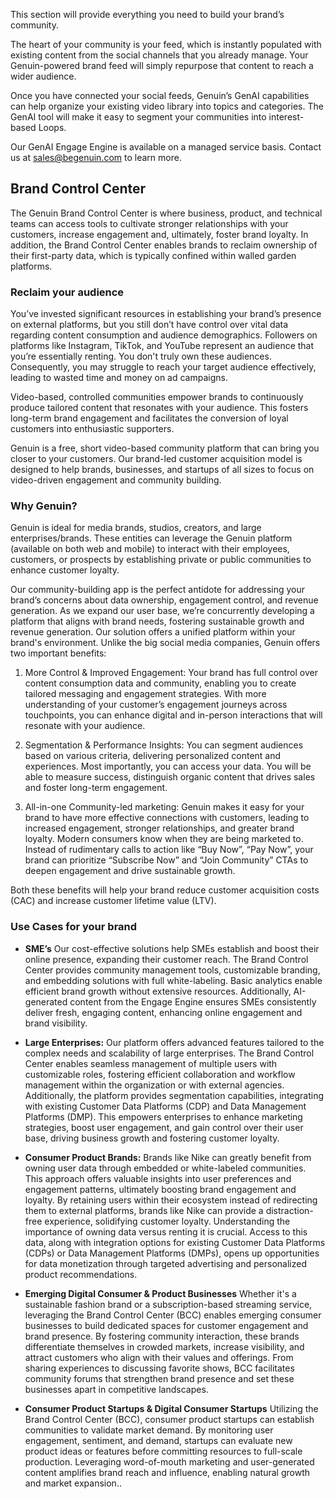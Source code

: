 This section will provide everything you need to build your brand’s community. 

The heart of your community is your feed, which is instantly populated with existing content from the social channels that you already manage. Your Genuin-powered brand feed will simply repurpose that content to reach a wider audience. 

Once you have connected your social feeds, Genuin’s GenAI capabilities can help  organize your existing video library into topics and categories. The GenAI tool will make it easy to segment your communities into interest-based Loops.

Our GenAI Engage Engine is available on a managed service basis. Contact us at [sales@begenuin.com](sales@begenuin.com) to learn more. 

## Brand Control Center

The Genuin Brand Control Center is where business, product, and technical teams can access tools to cultivate stronger relationships with your customers, increase engagement and, ultimately, foster brand loyalty. In addition, the Brand Control Center enables brands to reclaim ownership of their first-party data, which is typically confined within walled garden platforms.

### Reclaim your audience

You’ve invested significant resources in establishing your brand’s presence on external platforms, but you still don’t have control over vital data regarding content consumption and audience demographics. Followers on platforms like Instagram, TikTok, and YouTube represent an audience that you’re essentially renting. You don't truly own these audiences. Consequently, you may struggle to reach your target audience effectively, leading to wasted time and money on ad campaigns. 

Video-based, controlled communities empower brands to continuously produce tailored content that resonates with your audience. This fosters long-term brand engagement and facilitates the conversion of loyal customers into enthusiastic supporters.

Genuin is a free, short video-based community platform that can bring you closer to your customers. Our brand-led customer acquisition model is designed to help brands, businesses, and startups of all sizes to focus on video-driven engagement and community building.

### Why Genuin?

Genuin is ideal for media brands, studios, creators, and large enterprises/brands. These entities can leverage the Genuin platform (available on both web and mobile) to interact with their employees, customers, or prospects by establishing private or public communities to enhance customer loyalty.

Our community-building app is the perfect antidote for addressing your brand’s  concerns about data ownership, engagement control, and revenue generation. As we expand our user base, we’re concurrently developing a platform that aligns with brand needs, fostering sustainable growth and revenue generation. Our solution offers a unified platform within your brand's environment. Unlike the big social media companies, Genuin offers two important benefits: 

1. More Control & Improved Engagement: Your brand has full control over content consumption data and community, enabling you to create tailored messaging and engagement strategies. With more understanding of your  customer’s engagement journeys across touchpoints, you can enhance  digital and in-person interactions that will resonate with your audience.

2. Segmentation & Performance Insights: You can segment audiences based on various criteria, delivering personalized content and experiences. Most importantly, you can access your data. You will be able to measure success, distinguish organic content that drives sales and foster long-term engagement. 

3. All-in-one Community-led marketing:  Genuin makes it easy for your brand to have more effective connections with customers, leading to increased engagement, stronger relationships, and greater brand loyalty. Modern consumers know when they are being marketed to. Instead of rudimentary calls to action like “Buy Now”, “Pay Now”, your brand can prioritize “Subscribe Now” and “Join Community” CTAs to deepen engagement and drive sustainable growth.

Both these benefits will help your brand reduce customer acquisition costs (CAC) and increase customer lifetime value (LTV).

### Use Cases for your brand

- **SME’s**
Our cost-effective solutions help SMEs establish and boost their online presence, expanding their customer reach. The Brand Control Center provides community management tools, customizable branding, and embedding solutions with full white-labeling. Basic analytics enable efficient brand growth without extensive resources. Additionally, AI-generated content from the Engage Engine ensures SMEs consistently deliver fresh, engaging content, enhancing online engagement and brand visibility.

- **Large Enterprises:**
Our platform offers advanced features tailored to the complex needs and scalability of large enterprises. The Brand Control Center enables seamless management of multiple users with customizable roles, fostering efficient collaboration and workflow management within the organization or with external agencies. Additionally, the platform provides segmentation capabilities, integrating with existing Customer Data Platforms (CDP) and Data Management Platforms (DMP). This empowers enterprises to enhance marketing strategies, boost user engagement, and gain control over their user base, driving business growth and fostering customer loyalty.

- **Consumer Product Brands:**
Brands like Nike can greatly benefit from owning user data through embedded or white-labeled communities. This approach offers valuable insights into user preferences and engagement patterns, ultimately boosting brand engagement and loyalty. By retaining users within their ecosystem instead of redirecting them to external platforms, brands like Nike can provide a distraction-free experience, solidifying customer loyalty. Understanding the importance of owning data versus renting it is crucial. Access to this data, along with integration options for existing Customer Data Platforms (CDPs) or Data Management Platforms (DMPs), opens up opportunities for data monetization through targeted advertising and personalized product recommendations.

- **Emerging Digital Consumer & Product Businesses**
Whether it's a sustainable fashion brand or a subscription-based streaming service, leveraging the Brand Control Center (BCC) enables emerging consumer businesses to build dedicated spaces for customer engagement and brand presence. By fostering community interaction, these brands differentiate themselves in crowded markets, increase visibility, and attract customers who align with their values and offerings. From sharing experiences to discussing favorite shows, BCC facilitates community forums that strengthen brand presence and set these businesses apart in competitive landscapes.

- **Consumer Product Startups & Digital Consumer Startups**
Utilizing the Brand Control Center (BCC), consumer product startups can establish communities to validate market demand. By monitoring user engagement, sentiment, and demand, startups can evaluate new product ideas or features before committing resources to full-scale production. Leveraging word-of-mouth marketing and user-generated content amplifies brand reach and influence, enabling natural growth and market expansion..
